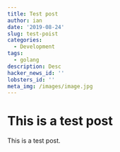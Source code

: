 ```yaml
---
title: Test post
author: ian
date: '2019-08-24'
slug: test-poist
categories:
  - Development
tags:
  - golang
description: Desc
hacker_news_id: ''
lobsters_id: ''
meta_img: /images/image.jpg
---
```

# This is a test post 

This is a test post. 